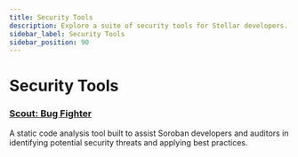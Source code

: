 ```yaml
---
title: Security Tools
description: Explore a suite of security tools for Stellar developers.
sidebar_label: Security Tools
sidebar_position: 90
---
```


# Security Tools

### [Scout: Bug Fighter](https://www.coinfabrik.com/products/scout/)

A static code analysis tool built to assist Soroban developers and auditors in identifying potential security threats and applying best practices.